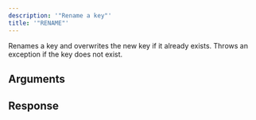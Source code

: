 ```yaml
---
description: '"Rename a key"'
title: '"RENAME"'
---
```

Renames a key and overwrites the new key if it already exists.
Throws an exception if the key does not exist.
## Arguments
## Response